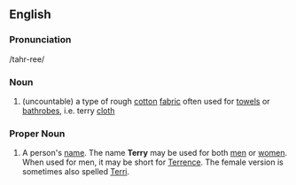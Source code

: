 ==English==
===Pronunciation===
/tahr-ree/

===Noun===
#(uncountable) a type of rough [[cotton]] [[fabric]] often used for [[towel]]s or [[bathrobe]]s, i.e. terry [[cloth]]

===Proper Noun===
# A person's [[name]].  The name '''Terry''' may be used for both [[men]] or [[women]].  When used for men, it may be short for [[Terrence]].  The female version is sometimes also spelled [[Terri]].